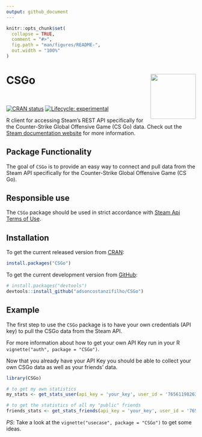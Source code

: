```yaml
---
output: github_document
---
```


<!-- README.md is generated from README.Rmd. Please edit that file -->

```r
knitr::opts_chunk$set(
  collapse = TRUE,
  comment = "#>",
  fig.path = "man/figures/README-",
  out.width = "100%"
)
```

# CSGo <img src="vignettes/img/logo.png" width="120px" align="right" />

<br>

<!-- badges: start -->
[![CRAN status](https://www.r-pkg.org/badges/version/CSGo)](https://CRAN.R-project.org/package=CSGo)
[![Lifecycle: experimental](https://img.shields.io/badge/lifecycle-experimental-orange.svg)](https://lifecycle.r-lib.org/articles/stages.html#experimental)
<!-- badges: end -->

R client for accessing Steam's REST API specifically for the Counter-Strike Global Offensive Game (CS Go) data. Check out the [Steam documentation website](https://developer.valvesoftware.com/wiki/Steam_Web_API) for more information.

## Package Functionality

The goal of `CSGo` is to provide an easy way to connect and pull data from the Steam API specifically for the Counter-Strike Global Offensive Game (CS Go).

## Responsible use

The `CSGo` package should be used in strict accordance with [Steam Api Terms of Use](https://steamcommunity.com/dev/apiterms).

## Installation

To get the current released version from [CRAN]( https://CRAN.R-project.org/package=CSGo):

``` r
install.packages("CSGo")
```

To get the current development version from [GitHub](https://github.com/adsoncostanzifilho/CSGo):

``` r
# install.packages("devtools")
devtools::install_github("adsoncostanzifilho/CSGo")
```

## Example

The first step to use the `CSGo` package is to have your own credentials (API key) to pull the CSGo data from the Steam API.

For more information about how to get your own API Key run in your R `vignette("auth", package = "CSGo")`.

Now that you already have your API Key you should be able to collect your own CSGo data as well as your friends' data.

```r
library(CSGo)

# to get my own statistics
my_stats <- get_stats_user(api_key = 'your_key', user_id = '76561198263364899')

# to get the statistics of all my "public" friends
friends_stats <- get_stats_friends(api_key = 'your_key', user_id = '76561198263364899')

```

*PS*: Take a look at the `vignette("usecase", package = "CSGo")` to get some ideas.
